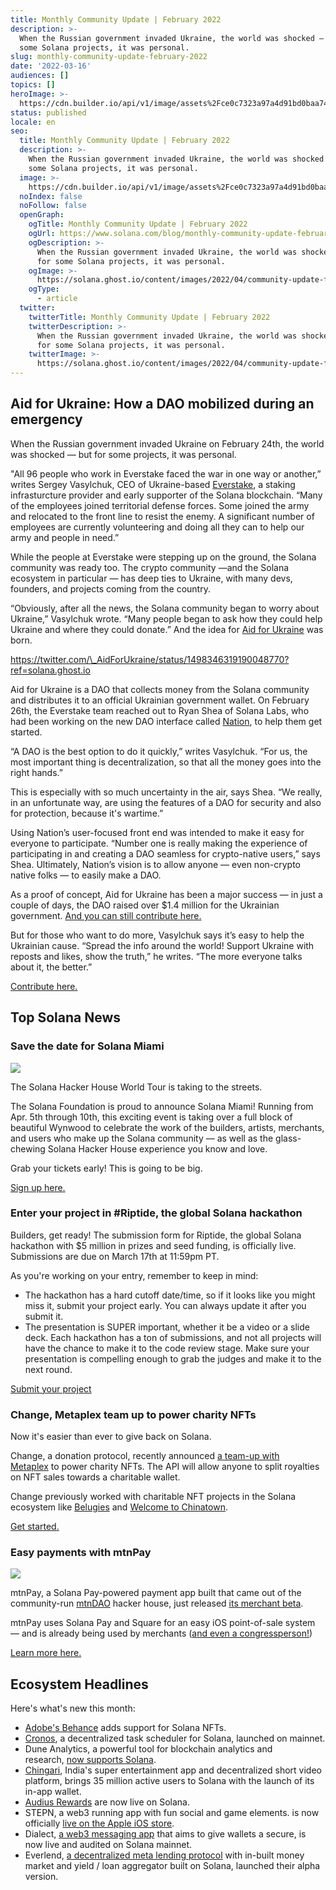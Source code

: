 ```yaml
---
title: Monthly Community Update | February 2022
description: >-
  When the Russian government invaded Ukraine, the world was shocked — but for
  some Solana projects, it was personal.
slug: monthly-community-update-february-2022
date: '2022-03-16'
audiences: []
topics: []
heroImage: >-
  https://cdn.builder.io/api/v1/image/assets%2Fce0c7323a97a4d91bd0baa7490ec9139%2F04c1dd1c631347c186f172c70f424377
status: published
locale: en
seo:
  title: Monthly Community Update | February 2022
  description: >-
    When the Russian government invaded Ukraine, the world was shocked — but for
    some Solana projects, it was personal.
  image: >-
    https://cdn.builder.io/api/v1/image/assets%2Fce0c7323a97a4d91bd0baa7490ec9139%2F04c1dd1c631347c186f172c70f424377
  noIndex: false
  noFollow: false
  openGraph:
    ogTitle: Monthly Community Update | February 2022
    ogUrl: https://www.solana.com/blog/monthly-community-update-february-2022
    ogDescription: >-
      When the Russian government invaded Ukraine, the world was shocked — but
      for some Solana projects, it was personal.
    ogImage: >-
      https://solana.ghost.io/content/images/2022/04/community-update-february-22.png
    ogType:
      - article
  twitter:
    twitterTitle: Monthly Community Update | February 2022
    twitterDescription: >-
      When the Russian government invaded Ukraine, the world was shocked — but
      for some Solana projects, it was personal.
    twitterImage: >-
      https://solana.ghost.io/content/images/2022/04/community-update-february-22.png
---
```


## **Aid for Ukraine: How a DAO mobilized during an emergency**

When the Russian government invaded Ukraine on February 24th, the world was shocked — but for some projects, it was personal.

"All 96 people who work in Everstake faced the war in one way or another,” writes Sergey Vasylchuk, CEO of Ukraine-based [Everstake](https://everstake.one/?ref=solana.ghost.io), a staking infrasturcture provider and early supporter of the Solana blockchain. “Many of the employees joined territorial defense forces. Some joined the army and relocated to the front line to resist the enemy. A significant number of employees are currently volunteering and doing all they can to help our army and people in need.”

While the people at Everstake were stepping up on the ground, the Solana community was ready too. The crypto community —and the Solana ecosystem in particular — has deep ties to Ukraine, with many devs, founders, and projects coming from the country.

“Obviously, after all the news, the Solana community began to worry about Ukraine,” Vasylchuk wrote. “Many people began to ask how they could help Ukraine and where they could donate.” And the idea for [Aid for Ukraine](https://nation.io/dao/ukraine?ref=solana.ghost.io) was born.

https://twitter.com/\_AidForUkraine/status/1498346319190048770?ref=solana.ghost.io

Aid for Ukraine is a DAO that collects money from the Solana community and distributes it to an official Ukrainian government wallet. On February 26th, the Everstake team reached out to Ryan Shea of Solana Labs, who had been working on the new DAO interface called [Nation](https://nation.io/?ref=solana.ghost.io), to help them get started.

“A DAO is the best option to do it quickly,” writes Vasylchuk. “For us, the most important thing is decentralization, so that all the money goes into the right hands.”

This is especially with so much uncertainty in the air, says Shea. “We really, in an unfortunate way, are using the features of a DAO for security and also for protection, because it's wartime.”

Using Nation’s user-focused front end was intended to make it easy for everyone to participate. “Number one is really making the experience of participating in and creating a DAO seamless for crypto-native users,” says Shea. Ultimately, Nation’s vision is to allow anyone — even non-crypto native folks — to easily make a DAO.

As a proof of concept, Aid for Ukraine has been a major success — in just a couple of days, the DAO raised over $1.4 million for the Ukrainian government. [And you can still contribute here.](https://nation.io/dao/ukraine?ref=solana.ghost.io)

But for those who want to do more, Vasylchuk says it’s easy to help the Ukrainian cause. “Spread the info around the world! Support Ukraine with reposts and likes, show the truth,” he writes. “The more everyone talks about it, the better.”

[Contribute here.](https://nation.io/dao/ukraine?ref=solana.ghost.io)

## **Top Solana News**

### **Save the date for Solana Miami**

![](/monthly-community-update-february-2022/image-1.jpg)

The Solana Hacker House World Tour is taking to the streets.

The Solana Foundation is proud to announce Solana Miami! Running from Apr. 5th through 10th, this exciting event is taking over a full block of beautiful Wynwood to celebrate the work of the builders, artists, merchants, and users who make up the Solana community — as well as the glass-chewing Solana Hacker House experience you know and love.

Grab your tickets early! This is going to be big.

[Sign up here.](https://solana.com/events/solana-miami?ref=solana.ghost.io)

### **Enter your project in #Riptide, the global Solana hackathon**

Builders, get ready! The submission form for Riptide, the global Solana hackathon with $5 million in prizes and seed funding, is officially live. Submissions are due on March 17th at 11:59pm PT.

As you're working on your entry, remember to keep in mind:

-   The hackathon has a hard cutoff date/time, so if it looks like you might miss it, submit your project early. You can always update it after you submit it.
-   The presentation is SUPER important, whether it be a video or a slide deck. Each hackathon has a ton of submissions, and not all projects will have the chance to make it to the code review stage. Make sure your presentation is compelling enough to grab the judges and make it to the next round.

[Submit your project](https://solana.com/riptide?ref=solana.ghost.io)

### **Change, Metaplex team up to power charity NFTs**

Now it's easier than ever to give back on Solana.

Change, a donation protocol, recently announced [a team-up with Metaplex](https://www.metaplex.com/posts/metaplex-x-change-making-charity-nfts-easy?ref=solana.ghost.io) to power charity NFTs. The API will allow anyone to split royalties on NFT sales towards a charitable wallet.

Change previously worked with charitable NFT projects in the Solana ecosystem like [Belugies](https://belugies.com/?ref=solana.ghost.io) and [Welcome to Chinatown](https://getchange.io/solana/cause/4mdH8GhdWgqDQ4Q1BYTxr87CojhycfngYHXAnXE2cMKL?ref=solana.ghost.io).

[Get started.](https://getchange.io/metaplex/?ref=solana.ghost.io)

### **Easy payments with mtnPay**

![](/monthly-community-update-february-2022/image-2.jpg)

mtnPay, a Solana Pay-powered payment app built that came out of the community-run [mtnDAO](https://mtndao.io/?ref=solana.ghost.io) hacker house, just released [its merchant beta](https://twitter.com/mtnPay/status/1500906560905695242?ref=solana.ghost.io).

mtnPay uses Solana Pay and Square for an easy iOS point-of-sale system — and is already being used by merchants ([and even a congressperson!](https://twitter.com/RepJohnCurtis/status/1494705551699292161?ref=solana.ghost.io))

[Learn more here.](https://mtnpay.notion.site/mtnPay-The-iOS-Point-of-Sale-App-for-Solana-Pay-2f9faf1139964d1f95545b43829b3abf?ref=solana.ghost.io)

## **Ecosystem Headlines**

Here's what's new this month:

-   [Adobe's Behance](https://twitter.com/williamallen/status/1500858324819976195?ref=solana.ghost.io) adds support for Solana NFTs.
-   [Cronos](https://twitter.com/3onetree/status/1495799291671191561?ref=solana.ghost.io), a decentralized task scheduler for Solana, launched on mainnet.
-   Dune Analytics, a powerful tool for blockchain analytics and research, [now supports Solana](https://twitter.com/DuneAnalytics/status/1493973278867734536?ref=solana.ghost.io).
-   [Chingari](https://www.coinspeaker.com/chingari-gari-crypto-wallet-launch/?ref=solana.ghost.io), India's super entertainment app and decentralized short video platform, brings 35 million active users to Solana with the launch of its in-app wallet.
-   [Audius Rewards](https://twitter.com/AudiusProject/status/1493967561784008714?ref=solana.ghost.io) are now live on Solana.
-   STEPN, a web3 running app with fun social and game elements. is now officially [live on the Apple iOS store](https://twitter.com/Stepnofficial/status/1489819012317937664?ref=solana.ghost.io).
-   Dialect, [a web3 messaging app](https://twitter.com/saydialect/status/1499024079319453700?ref=solana.ghost.io) that aims to give wallets a secure, is now live and audited on Solana mainnet.
-   Everlend, [a decentralized meta lending protocol](https://twitter.com/EverlendFinance/status/1501605679064395780?ref=solana.ghost.io) with in-built money market and yield / loan aggregator built on Solana, launched their alpha version.
